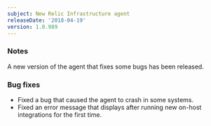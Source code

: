 ```yaml
---
subject: New Relic Infrastructure agent
releaseDate: '2018-04-19'
version: 1.0.989
---
```


### Notes

A new version of the agent that fixes some bugs has been released.

### Bug fixes

* Fixed a bug that caused the agent to crash in some systems.
* Fixed an error message that displays after running new on-host integrations for the first time.
